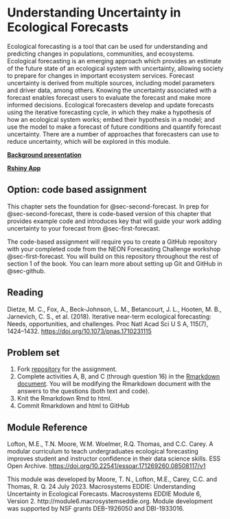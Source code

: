 # Understanding Uncertainty in Ecological Forecasts {#sec-under-unc}

Ecological forecasting is a tool that can be used for understanding and predicting changes in populations, communities, and ecosystems. Ecological forecasting is an emerging approach which provides an estimate of the future state of an ecological system with uncertainty, allowing society to prepare for changes in important ecosystem services. Forecast uncertainty is derived from multiple sources, including model parameters and driver data, among others. Knowing the uncertainty associated with a forecast enables forecast users to evaluate the forecast and make more informed decisions. Ecological forecasters develop and update forecasts using the iterative forecasting cycle, in which they make a hypothesis of how an ecological system works; embed their hypothesis in a model; and use the model to make a forecast of future conditions and quantify forecast uncertainty. There are a number of approaches that forecasters can use to reduce uncertainty, which will be explored in this module.

[**Background presentation**](https://cdn.serc.carleton.edu/files/eddie/teaching_materials/modules/instructor_powerpoint_module6.pptx)

[**Rshiny App**](https://macrosystemseddie.shinyapps.io/module6/)

## Option: code based assignment

This chapter sets the foundation for @sec-second-forecast. In prep for @sec-second-forecast, there is code-based version of this chapter that provides example code and introduces key that will guide your work adding uncertainty to your forecast from @sec-first-forecast.

The code-based assignment will require you to create a GitHub repository with your completed code from the NEON Forecasting Challenge workshop @sec-first-forecast. You will build on this repository throughout the rest of section 1 of the book. You can learn more about setting up Git and GitHub in @sec-github.

## Reading

Dietze, M. C., Fox, A., Beck-Johnson, L. M., Betancourt, J. L., Hooten, M. B., Jarnevich, C. S., et al. (2018). Iterative near-term ecological forecasting: Needs, opportunities, and challenges. Proc Natl Acad Sci U S A, 115(7), 1424–1432. <https://doi.org/10.1073/pnas.1710231115>

## Problem set

1.  Fork [repository](https://github.com/MacrosystemsEDDIE/module6_R) for the assignment.
2.  Complete activities A, B, and C (through question 16) in the [Rmarkdown document](https://github.com/MacrosystemsEDDIE/module6_R/blob/main/assignment/module6.Rmd). You will be modifying the Rmarkdown document with the answers to the questions (both text and code).
3.  Knit the Rmarkdown Rmd to html.
4.  Commit Rmarkdown and html to GitHub

## Module Reference

Lofton, M.E., T.N. Moore, W.M. Woelmer, R.Q. Thomas, and C.C. Carey. A modular curriculum to teach undergraduates ecological forecasting improves student and instructor confidence in their data science skills. ESS Open Archive. [https://doi.org/10.22541/essoar.171269260.08508117/v1](https://doi.org/10.22541/essoar.171269260.08508117/v1)

This module was developed by Moore, T. N., Lofton, M.E., Carey, C.C. and Thomas, R. Q. 24 July 2023. Macrosystems EDDIE: Understanding Uncertainty in Ecological Forecasts. Macrosystems EDDIE Module 6, Version 2. http://module6.macrosystemseddie.org. Module development was supported by NSF grants DEB-1926050 and DBI-1933016.
